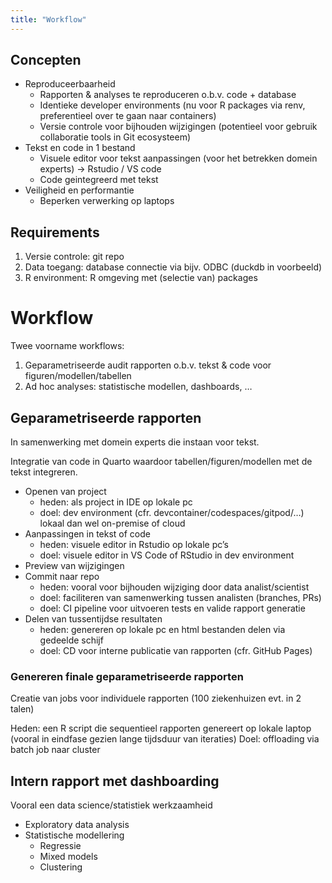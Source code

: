 ```yaml
---
title: "Workflow"
---
```


## Concepten

- Reproduceerbaarheid
	- Rapporten & analyses te reproduceren o.b.v. code + database
	- Identieke developer environments (nu voor R packages via renv, preferentieel over te gaan naar containers)
	- Versie controle voor bijhouden wijzigingen (potentieel voor gebruik collaboratie tools in Git ecosysteem)
- Tekst en code in 1 bestand
	- Visuele editor voor tekst aanpassingen (voor het betrekken domein experts) -> Rstudio / VS code
	- Code geintegreerd met tekst
- Veiligheid en performantie
	- Beperken verwerking op laptops

## Requirements

1. Versie controle: git repo
2. Data toegang: database connectie via bijv. ODBC (duckdb in voorbeeld)
3. R environment: R omgeving met (selectie van) packages

# Workflow

Twee voorname workflows:

1. Geparametriseerde audit rapporten o.b.v. tekst & code voor figuren/modellen/tabellen
2. Ad hoc analyses: statistische modellen, dashboards, ...

## Geparametriseerde rapporten

In samenwerking met domein experts die instaan voor tekst.

Integratie van code in Quarto waardoor tabellen/figuren/modellen met de tekst integreren.

- Openen van project
	- heden: als project in IDE op lokale pc
	- doel: dev environment (cfr. devcontainer/codespaces/gitpod/...) lokaal dan wel on-premise of cloud
- Aanpassingen in tekst of code 
	- heden: visuele editor in Rstudio op lokale pc's
	- doel: visuele editor in VS Code of RStudio in dev environment
- Preview van wijzigingen
- Commit naar repo
	- heden: vooral voor bijhouden wijziging door data analist/scientist
	- doel: faciliteren van samenwerking tussen analisten (branches, PRs)
	- doel: CI pipeline voor uitvoeren tests en valide rapport generatie
- Delen van tussentijdse resultaten
	- heden: genereren op lokale pc en html bestanden delen via gedeelde schijf
	- doel: CD voor interne publicatie van rapporten (cfr. GitHub Pages)

### Genereren finale geparametriseerde rapporten

Creatie van jobs voor individuele rapporten (100 ziekenhuizen evt. in 2 talen)

Heden: een R script die sequentieel rapporten genereert op lokale laptop (vooral in eindfase gezien lange tijdsduur van iteraties)
Doel: offloading via batch job naar cluster

## Intern rapport met dashboarding

Vooral een data science/statistiek werkzaamheid

- Exploratory data analysis
- Statistische modellering
	- Regressie
	- Mixed models
	- Clustering
	

